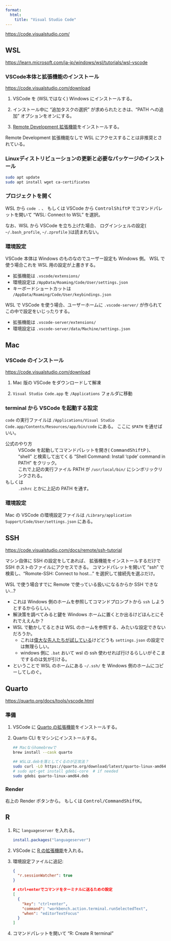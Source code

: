 ```yaml
---
format:
  html:
    title: "Visual Studio Code"
---
```


<https://code.visualstudio.com/>


## WSL

<https://learn.microsoft.com/ja-jp/windows/wsl/tutorials/wsl-vscode>

### VSCode本体と拡張機能のインストール

<https://code.visualstudio.com/download>

1. VSCode を (WSLではなく) Windows にインストールする。

1. インストール中に "追加タスクの選択" が求められたときは、"PATH への追加" オプションをオンにする。

1. [Remote Development 拡張機能](https://marketplace.visualstudio.com/items?itemName=ms-vscode-remote.vscode-remote-extensionpack)をインストールする。

Remote Development 拡張機能なしで WSL にアクセスすることは非推奨とされている。

### Linuxディストリビューションの更新と必要なパッケージのインストール

```sh
sudo apt update
sudo apt install wget ca-certificates
```

### プロジェクトを開く

WSL から `code .` 、
もしくは VSCode から <kbd>Control</kbd><kbd>Shift</kbd><kbd>P</kbd>
でコマンドパレットを開いて "WSL: Connect to WSL" を選択。

なお、WSL から VSCode を立ち上げた場合、
ログインシェルの設定( `~/.bash_profile`, `~/.zprofile` )は読まれない。

### 環境設定

VSCode 本体は Windows のものなのでユーザー設定も Windows 側。
WSL で使う場合これを WSL 用の設定が上書きする。

- 拡張機能は `.vscode/extensions/`
- 環境設定は `/AppData/Roaming/Code/User/settings.json`
- キーボードショートカットは `/AppData/Roaming/Code/User/keybindings.json`

WSL で VSCode を使う場合、ユーザーホームに `.vscode-server/` が作られてこの中で設定をいじったりする。

- 拡張機能は `.vscode-server/extensions/`
- 環境設定は `.vscode-server/data/Machine/settings.json`


## Mac

### VSCode のインストール

<https://code.visualstudio.com/download>

1. Mac 版の VSCode をダウンロードして解凍

1. `Visual Studio Code.app` を `/Applications` フォルダに移動

### terminal から VSCode を起動する設定

`code` の実行ファイルは `/Applications/Visual Studio Code.app/Contents/Resources/app/bin/code` にある。
ここに `$PATH` を通せばいい。

公式のやり方
: VSCode を起動してコマンドパレットを開き( <kbd>Command</kbd><kbd>Shift</kbd><kbd>P</kbd> )、
  "shell" と検索して出てくる "Shell Command: Install 'cpde' command in PATH" をクリック。
: これで上記の実行ファイル PATH が `/usr/local/bin/` にシンボリックリンクされる。

もしくは
: `.zshrc` とかに上記の PATH を通す。

### 環境設定

Mac の VSCode の環境設定ファイルは
`/Library/application Support/Code/User/settings.json` にある。


## SSH

<https://code.visualstudio.com/docs/remote/ssh-tutorial>

マシン自体に SSH の設定をしてあれば、
拡張機能をインストールするだけで SSH ホストのファイルにアクセスできる。
コマンドパレットを開いて "ssh" で検索し、"Romote-SSH: Connect to host..." を選択して接続先を選ぶだけ。

WSL で使う場合すでに Remote で使っている扱いになるからか SSH できない...?

- これは Windows 側のホームを参照してコマンドプロンプトから `ssh` しようとするかららしい。
- 解決策を調べてみると鍵を Windows ホームに置くとか出るけどほんとにそれでええんか？
- WSL で動かしてるときは WSL のホームを参照する、みたいな設定できないだろうか。
  - これは[偉大な先人たちが試している](https://github.com/microsoft/vscode-remote-release/issues/937)けどどうも `settings.json` の設定では無理らしい。
  - windows 側に `.bat` おいて wsl の ssh 使わせれば行けるらしいがそこまでするのは気が引ける。
- ということで WSL のホームにある `~/.ssh/` を Windows 側のホームにコピーしてしのぐ。


## Quarto

<https://quarto.org/docs/tools/vscode.html>

### 準備

1. VSCode に [Quarto の拡張機能](https://marketplace.visualstudio.com/items?itemName=quarto.quarto)をインストールする。

2. Quarto CLI をマシンにインストールする。

   ```sh
   ## Macならhomebrewで
   brew install --cask quarto

   ## WSLは.debを落としてくるのが正攻法？
   sudo curl -LO https://quarto.org/download/latest/quarto-linux-amd64.deb
   # sudo apt-get install gdebi-core  # if needed
   sudo gdebi quarto-linux-amd64.deb
   ```

### Render

右上の Render ボタンから。
もしくは <kbd>Control/Command</kbd><kbd>Shift</kbd><kbd>K</kbd>。


## R

1. Rに `languageserver` を入れる。

   ```R
   install.packages("languageserver")
   ```

1. VSCode に [R の拡張機能](https://marketplace.visualstudio.com/items?itemName=REditorSupport.r)を入れる。

1. 環境設定ファイルに追記:

   ```.json
   {
     "r.sessionWatcher": true
   }
   ```

   ```.json
   # ctrl+enterでコマンドをターミナルに送るための設定
   [
     {
       "key": "ctrl+enter",
       "command": "workbench.action.terminal.runSelectedText",
       "when": "editorTextFocus"
     }
   ]
   ```

1. コマンドパレットを開いて "R: Create R terminal"
